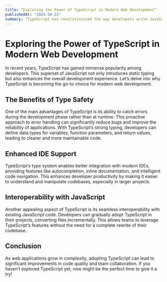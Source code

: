 ```yaml
---
title: “Exploring the Power of TypeScript in Modern Web Development”
publishedAt: "2024-10-22"
summary: “TypeScript has revolutionized the way developers write JavaScript by adding strong typing. In this post, we’ll explore its benefits and how it enhances productivity and code quality.”
---
```


# Exploring the Power of TypeScript in Modern Web Development

In recent years, TypeScript has gained immense popularity among developers. This superset of JavaScript not only introduces static typing but also enhances the overall development experience. Let’s delve into why TypeScript is becoming the go-to choice for modern web development.

## The Benefits of Type Safety

One of the main advantages of TypeScript is its ability to catch errors during the development phase rather than at runtime. This proactive approach to error handling can significantly reduce bugs and improve the reliability of applications. With TypeScript’s strong typing, developers can define data types for variables, function parameters, and return values, leading to clearer and more maintainable code.

## Enhanced IDE Support

TypeScript’s type system enables better integration with modern IDEs, providing features like autocompletion, inline documentation, and intelligent code navigation. This enhances developer productivity by making it easier to understand and manipulate codebases, especially in larger projects.

## Interoperability with JavaScript

Another appealing aspect of TypeScript is its seamless interoperability with existing JavaScript code. Developers can gradually adopt TypeScript in their projects, converting files incrementally. This allows teams to leverage TypeScript’s features without the need for a complete rewrite of their codebase.

## Conclusion

As web applications grow in complexity, adopting TypeScript can lead to significant improvements in code quality and team collaboration. If you haven’t explored TypeScript yet, now might be the perfect time to give it a try!

